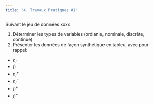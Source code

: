 ```yaml
---
title: "4. Travaux Pratiques #1"
---
```


Suivant le jeu de données xxxx

1. Déterminer les types de variables (ordianle, nominale, discrète, continue)
2. Présenter les données de façon synthétique en tableu, avec pour rappel:
  - $n_i$
  - $f_i$
  - $n_i^+$
  - $n_i^-$
  - $f_i^+$
  - $f_i^-$
